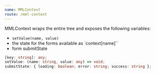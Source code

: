 ```yaml
---
name: MMLContext
route: /mml-context
---
```


MMLContext wraps the entire tree and exposes the following variables:

- `setValue(name, value)`
- the state for the forms available as `context[name]``
- form submitState

```ts
[key: string]: any;
setValue: (name: string, value: any) => void;
submitState: { loading: boolean; error: string; success: string };
```

